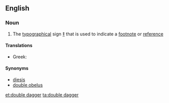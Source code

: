 ==English==

===Noun===
{{en-noun|head=[[double]] [[dagger]]}}

# The [[typographical]] sign [[‡]] that is used to indicate a [[footnote]] or [[reference]]

====Translations====
{{trans-top|the typographical sign ‡}}
* Greek: {{t-|el|δίσταυρο|n|tr=dístavro|sc=Grek}}
{{trans-mid}}
{{trans-bottom}}

====Synonyms====
*[[diesis]]
* [[double obelus]]

[[et:double dagger]]
[[ta:double dagger]]